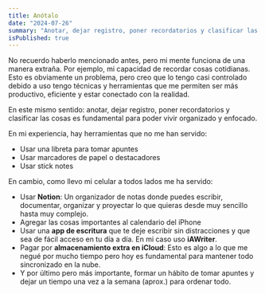 ```yaml
---
title: Anótalo
date: "2024-07-26"
summary: "Anotar, dejar registro, poner recordatorios y clasificar las cosas es fundamental para mi."
isPublished: true
---
```


No recuerdo haberlo mencionado antes, pero mi mente funciona de una manera extraña. Por ejemplo, mi capacidad de recordar cosas cotidianas. Esto es obviamente un problema, pero creo que lo tengo casi controlado debido a uso tengo técnicas y herramientas que me permiten ser más productivo, eficiente y estar conectado con la realidad.

En este mismo sentido: anotar, dejar registro, poner recordatorios y clasificar las cosas es fundamental para poder vivir organizado y enfocado.

En mi experiencia, hay herramientas que no me han servido:
- Usar una libreta para tomar apuntes
- Usar marcadores de papel o destacadores
- Usar stick notes

En cambio, como llevo mi celular a todos lados me ha servido:
- Usar **Notion**: Un organizador de notas donde puedes escribir, documentar, organizar y proyectar lo que quieras desde muy sencillo hasta muy complejo.
- Agregar las cosas importantes al calendario del iPhone
- Usar una **app de escritura** que te deje escribir sin distracciones y que sea de fácil acceso en tu día a día. En mi caso uso **iAWriter**.
- Pagar por **almacenamiento extra en iCloud**: Esto es algo a lo que me negué por mucho tiempo pero hoy es fundamental para mantener todo sincronizado en la nube.
- Y por último pero más importante, formar un hábito de tomar apuntes y dejar un tiempo una vez a la semana (aprox.) para ordenar todo.
